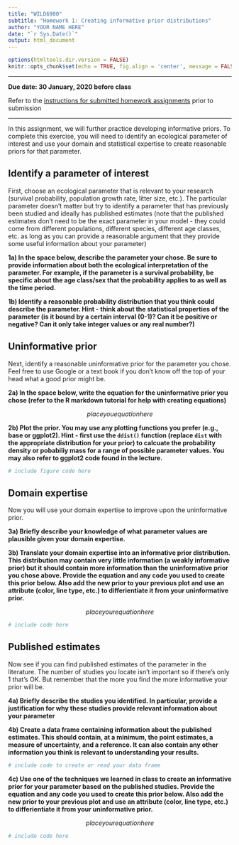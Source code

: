 ```yaml
---
title: "WILD6900"
subtitle: "Homework 1: Creating informative prior distributions"
author: "YOUR NAME HERE"
date: "`r Sys.Date()`"
output: html_document
---
```


```r
options(htmltools.dir.version = FALSE)
knitr::opts_chunk$set(echo = TRUE, fig.align = 'center', message = FALSE, warning = FALSE)
```

***

**Due date: 30 January, 2020 before class**

Refer to the [instructions for submitted homework assignments](https://rushinglab.github.io/WILD6900/articles/homework.html) prior to submission

***

In this assignment, we will further practice developing informative priors. To complete this exercise, you will need to identify an ecological parameter of interest and use your domain and statistical expertise to create reasonable priors for that parameter. 

## Identify a parameter of interest

First, choose an ecological parameter that is relevant to your research (survival probability, population growth rate, litter size, etc.). The particular parameter doesn't matter but try to identify a parameter that has previously been studied and ideally has published estimates (note that the published estimates don't need to be the exact parameter in your model - they could come from different populations, different species, different age classes, etc. as long as you can provide a reasonable argument that they provide some useful information about your parameter)

**1a) In the space below, describe the parameter your chose. Be sure to provide information about both the ecological interpretation of the parameter. For example, if the parameter is a survival probability, be specific about the age class/sex that the probability applies to as well as the time period.**


**1b) Identify a reasonable probability distribution that you think could describe the parameter. Hint - think about the statistical properties of the parameter (is it bound by a certain interval (0-1)? Can it be positive or negative? Can it only take integer values or any real number?)**

## Uninformative prior

Next, identify a reasonable uninformative prior for the parameter you chose. Feel free to use Google or a text book if you don't know off the top of your head what a good prior might be. 

**2a) In the space below, write the equation for the uninformative prior you chose (refer to the R markdown tutorial for help with creating equations)**


$$place you equation here$$

**2b) Plot the prior. You may use any plotting functions you prefer (e.g., base or ggplot2). Hint - first use the `ddist()` function (replace `dist` with the appropriate distribution for your prior) to calcuate the probability density or pobabiliy mass for a range of possible parameter values. You may also refer to ggplot2 code found in the lecture.** 


```r
# include figure code here
```

## Domain expertise

Now you will use your domain expertise to improve upon the uninformative prior. 

**3a) Briefly describe your knowledge of what parameter values are plausible given your domain expertise.** 


**3b) Translate your domain expertise into an informative prior distribution. This distribution may contain very little information (a weakly informative prior) but it should contain more information than the uninformative prior you chose above. Provide the equation and any code you used to create this prior below. Also add the new prior to your previous plot and use an attribute (color, line type, etc.) to differientiate it from your uninformative prior.** 


$$place your equation here$$
```r
# include code here
```


## Published estimates

Now see if you can find published estimates of the parameter in the literature. The number of studies you locate isn't important so if there's only 1 that's OK. But remember that the more you find the more informative your prior will be. 

**4a) Briefly describe the studies you identified. In particular, provide a justification for why these studies provide relevant information about your parameter**


**4b) Create a data frame containing information about the published estimates. This should contain, at a minimum, the point estimates, a measure of uncertainty, and a reference. It can also contain any other information you think is relevant to understanding your results.**

```r
# include code to create or read your data frame
```

**4c) Use one of the techniques we learned in class to create an informative prior for your parameter based on the published studies. Provide the equation and any code you used to create this prior below. Also add the new prior to your previous plot and use an attribute (color, line type, etc.) to differientiate it from your uninformative prior.**

$$place your equation here$$

```r
# include code here
```
